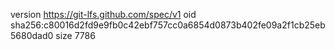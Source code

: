 version https://git-lfs.github.com/spec/v1
oid sha256:c80016d2fd9e9fb0c42ebf757cc0a6854d0873b402fe09a2f1cb25eb5680dad0
size 7786
